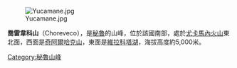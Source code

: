 [[Image:Yucamane.jpg|right]]

{{Coord|17|7|33|S|70|5|50|W|display=title}}

'''喬雷韋科山'''（Choreveco），是[[秘魯|秘魯]]的山峰，位於該國南部，處於[[尤卡馬內火山|尤卡馬內火山]]東北面，西面是[[奇阿爾哈克山|奇阿爾哈克山]]，東面是[[維拉科塔湖|維拉科塔湖]]，海拔高度約5,000米。

{{Peru-geo-stub}}
[[Category:秘魯山峰|Category:秘魯山峰]]
